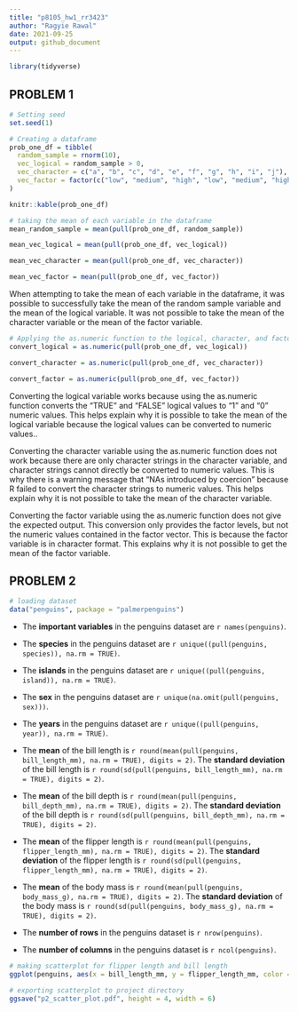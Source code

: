 ```yaml
---
title: "p8105_hw1_rr3423"
author: "Ragyie Rawal"
date: 2021-09-25
output: github_document
---
```


```r
library(tidyverse)
```


## PROBLEM 1 

```r
# Setting seed  
set.seed(1)

# Creating a dataframe
prob_one_df = tibble(
  random_sample = rnorm(10),
  vec_logical = random_sample > 0, 
  vec_character = c("a", "b", "c", "d", "e", "f", "g", "h", "i", "j"),
  vec_factor = factor(c("low", "medium", "high", "low", "medium", "high", "low", "medium", "high", "low" ))
)

knitr::kable(prob_one_df)
```

```r
# taking the mean of each variable in the dataframe
mean_random_sample = mean(pull(prob_one_df, random_sample))

mean_vec_logical = mean(pull(prob_one_df, vec_logical))

mean_vec_character = mean(pull(prob_one_df, vec_character))

mean_vec_factor = mean(pull(prob_one_df, vec_factor))
```

When attempting to take the mean of each variable in the dataframe, it was possible to successfully take the mean of the random sample variable and the mean of the logical variable. It was not possible to take the mean of the character variable or the mean of the factor variable. 

```r
# Applying the as.numeric function to the logical, character, and factor variables 
convert_logical = as.numeric(pull(prob_one_df, vec_logical))

convert_character = as.numeric(pull(prob_one_df, vec_character))

convert_factor = as.numeric(pull(prob_one_df, vec_factor))
```

Converting the logical variable works because using the as.numeric function converts the "TRUE" and "FALSE" logical values to "1" and "0" numeric values. This helps explain why it is possible to take the mean of the logical variable because the logical values can be converted to numeric values..

Converting the character variable using the as.numeric function does not work because there are only character strings in the character variable, and character strings cannot directly be converted to numeric values. This is why there is a warning message that "NAs introduced by coercion" because R failed to convert the character strings to numeric values. This helps explain why it is not possible to take the mean of the character variable.

Converting the factor variable using the as.numeric function does not give the expected output. This conversion only provides the factor levels, but not the numeric values contained in the factor vector. This is because the factor variable is in character format. This explains why it is not possible to get the mean of the factor variable.


## PROBLEM 2 

```r
# loading dataset 
data("penguins", package = "palmerpenguins")
```

* The **important variables** in the penguins dataset are `r names(penguins)`.

* The **species** in the penguins dataset are `r unique((pull(penguins, species)), na.rm = TRUE)`. 

* The **islands** in the penguins dataset are `r unique((pull(penguins, island)), na.rm = TRUE)`. 

* The **sex** in the penguins dataset are `r unique(na.omit(pull(penguins, sex)))`.

* The **years** in the penguins dataset are `r unique((pull(penguins, year)), na.rm = TRUE)`.

* The **mean** of the bill length is `r round(mean(pull(penguins, bill_length_mm), na.rm = TRUE), digits = 2)`. The **standard deviation** of the bill length is `r round(sd(pull(penguins, bill_length_mm), na.rm = TRUE), digits = 2)`. 

* The **mean** of the bill depth is `r round(mean(pull(penguins, bill_depth_mm), na.rm = TRUE), digits = 2)`. The **standard deviation** of the bill depth is `r round(sd(pull(penguins, bill_depth_mm), na.rm = TRUE), digits = 2)`. 

* The **mean** of the flipper length is `r round(mean(pull(penguins, flipper_length_mm), na.rm = TRUE), digits = 2)`. The **standard deviation** of the flipper length is `r round(sd(pull(penguins, flipper_length_mm), na.rm = TRUE), digits = 2)`. 

* The **mean** of the body mass is `r round(mean(pull(penguins, body_mass_g), na.rm = TRUE), digits = 2)`. The **standard deviation** of the body mass is `r round(sd(pull(penguins, body_mass_g), na.rm = TRUE), digits = 2)`.

* The **number of rows** in the penguins dataset is `r nrow(penguins)`.

* The **number of columns** in the penguins dataset is `r ncol(penguins)`. 

```r
# making scatterplot for flipper length and bill length
ggplot(penguins, aes(x = bill_length_mm, y = flipper_length_mm, color = species)) + geom_point() + ggtitle("Flipper Length vs. Bill Length")

# exporting scatterplot to project directory 
ggsave("p2_scatter_plot.pdf", height = 4, width = 6)
```
